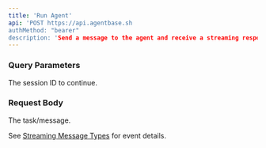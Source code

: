 ```yaml
---
title: 'Run Agent'
api: 'POST https://api.agentbase.sh
authMethod: "bearer"
description: 'Send a message to the agent and receive a streaming response.'
---
```


### Query Parameters
<ParamField query="session" type="string">The session ID to continue.</ParamField>

### Request Body
<ParamField body="message" type="string" required>The task/message.</ParamField>

See [Streaming Message Types](/api-reference/streaming-message-types) for event details. 